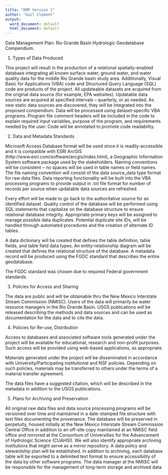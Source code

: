 ```yaml
---
title: "DMP Version 1"
author: "Gail Clement"
output:
  word_document: default
  html_document: default
---
```


Data Management Plan: Rio Grande Basin Hydrologic Geodatabase Compendium.

1.	Types of Data Produced

This project will result in the production of a relational spatially-enabled database integrating all known surface water, ground water, and water quality data for the middle Rio Grande basin study area. Additionally, Visual Basic for Applications (VBA) code and Structured Query Language (SQL) code are products of the project. All updateable datasets are acquired from the original data source (for example, EPA websites). Updatable data sources are acquired at specified intervals – quarterly, or as needed. As new static data sources are discovered, they will be integrated into the proposed compendium. Data will be processed using dataset‐specific VBA programs. Program file comment headers will be included in the code to explain required input variables, purpose of the program, and requirements needed by the user. Code will be annotated to promote code readability.

2.	Data and Metadata Standards

Microsoft Access Database format will be used since it is readily-accessible and it is compatible with ESRI ArcGIS (http://www.esri.com/software/arcgis/index.html), a Geographic Information System software package used by the stakeholders. Naming conventions will be consistent – no spaces will be used in table names or field names. The file naming convention will consist of the data source_data type format for raw data files. Data reporting functionality will be built into the VBA processing programs to provide output in .txt file format for number of records per source when updatable data sources are refreshed.

Every effort will be made to go back to the authoritative source for an identified dataset. Quality control of the database will be performed using SQL statements that capitalize on the database structure to ensure relational database integrity. Appropriate primary keys will be assigned to manage possible data duplicates. Potential duplicate site IDs, will be handled through automated procedures and the creation of alternate ID tables.

A data dictionary will be created that defines the table definition, table fields, and table field data types. An entity-relationship diagram will be created that defines the relational structure of the database. A metadata record will be produced using the FGDC standard that describes the entire geodatabase.

The FGDC standard was chosen due to required Federal government standards.

3.	Policies for Access and Sharing

The data are public and will be obtainable thru the New Mexico Interstate Stream Commission (NMISC). Users of the data will primarily be water resource managers in the Rio Grande Basin. USGS publications will be released describing the methods and data sources and can be used as documentation for the data and to cite the data.

4.	Policies for Re-use, Distribution

Access to databases and associated software tools generated under the project will be available for educational, research and non-profit purposes. Such access will be provided using web-based applications, as appropriate.

Materials generated under the project will be disseminated in accordance with University/Participating institutional and NSF policies. Depending on such policies, materials may be
transferred to others under the terms of a material transfer agreement.

The data files have a suggested citation, which will be described in the metadata in addition to the USGS publications.

5.	Plans for Archiving and Preservation

All original raw data files and data source processing programs will be versioned over time and maintained in a date-stamped file structure with text files documenting the provenance. The database will be preserved in perpetuity, housed initially at the New Mexico Interstate Stream Commission Central Office in addition to an off-site copy maintained at an NMISC field office and mirrored at the Consortium of Universities for the Advancement of Hydrologic Science (CUAHSI). We will also identify appropriate archiving institutions that might serve as a  mirror  repository.  A  data  policy  and stewardship plan will be established. In addition to archiving, each database table will be exported to a delimited text format to ensure accessibility of the data by other software programs. The data manager at the NMISC will be responsible for the management of long-term storage and archived data
